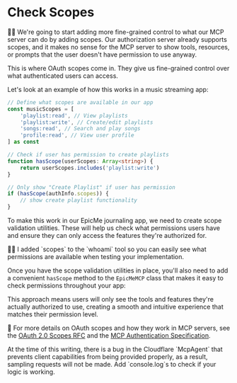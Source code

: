 # Check Scopes

<EpicVideo url="https://www.epicai.pro/workshops/day-7-8-mcp-auth/check-scopes-xkjqu" />

👨‍💼 We're going to start adding more fine-grained control to what our MCP server can do by adding scopes. Our authorization server already supports scopes, and it makes no sense for the MCP server to show tools, resources, or prompts that the user doesn't have permission to use anyway.

This is where OAuth scopes come in. They give us fine-grained control over what authenticated users can access.

Let's look at an example of how this works in a music streaming app:

```ts
// Define what scopes are available in our app
const musicScopes = [
	'playlist:read', // View playlists
	'playlist:write', // Create/edit playlists
	'songs:read', // Search and play songs
	'profile:read', // View user profile
] as const

// Check if user has permission to create playlists
function hasScope(userScopes: Array<string>) {
	return userScopes.includes('playlist:write')
}

// Only show "Create Playlist" if user has permission
if (hasScope(authInfo.scopes)) {
	// show create playlist functionality
}
```

To make this work in our EpicMe journaling app, we need to create scope validation utilities. These will help us check what permissions users have and ensure they can only access the features they're authorized for.

<callout-info>
	🧝‍♀️ I added `scopes` to the `whoami` tool so you can easily see what
	permissions are available when testing your implementation.
</callout-info>

Once you have the scope validation utilities in place, you'll also need to add a convenient `hasScope` method to the `EpicMeMCP` class that makes it easy to check permissions throughout your app:

This approach means users will only see the tools and features they're actually authorized to use, creating a smooth and intuitive experience that matches their permission level.

📜 For more details on OAuth scopes and how they work in MCP servers, see the [OAuth 2.0 Scopes RFC](https://tools.ietf.org/html/rfc6749#section-3.3) and the [MCP Authentication Specification](https://modelcontextprotocol.io/specification/2025-06-18/basic/authorization).

<callout-danger>
	At the time of this writing, there is a bug in the Cloudflare `McpAgent` that
	prevents client capabilities from being provided properly, as a result,
	sampling requests will not be made. Add `console.log`s to check if your logic
	is working.
</callout-danger>
